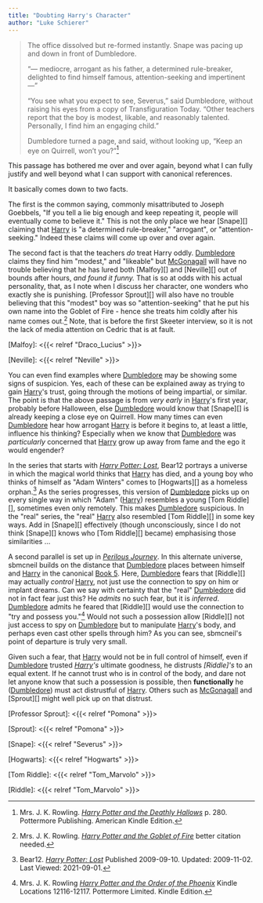 ```yaml
---
title: "Doubting Harry's Character"
author: "Luke Schierer"
---
```


> The office dissolved but re-formed instantly. Snape was pacing up and down in
> front of Dumbledore. 
> 
> “— mediocre, arrogant as his father, a determined rule-breaker, delighted to
> find himself famous, attention-seeking and impertinent —” 
> 
> “You see what you expect to see, Severus,” said Dumbledore, without raising
> his eyes from a copy of Transfiguration Today. “Other teachers report that the
> boy is modest, likable, and reasonably talented. Personally, I find him an
> engaging child.” 
> 
> Dumbledore turned a page, and said, without looking up, “Keep an eye on
> Quirrell, won’t you?”[^20210901-1]

This passage has bothered me over and over again, beyond what I can fully
justify and well beyond what I can support with canonical references.  

It basically comes down to two facts.  

The first is the common saying, commonly misattributed to Joseph Goebbels, "If
you tell a lie big enough and keep repeating it, people will eventually come to
believe it."  This is not the only place we hear [Snape][] claiming that
[Harry][] is "a determined rule-breaker," "arrogant", or "attention-seeking."
Indeed these claims will come up over and over again.  

The second fact is that the teachers *do* treat Harry oddly.  [Dumbledore][]
claims they find him "modest," and "likeable" but [McGonagall][] will have no
trouble believing that he has lured both [Malfoy][] and [Neville][] out of
bounds after hours, *and found it funny.*  That is so at odds with his actual
personality, that, as I note when I discuss her character, one wonders who
exactly she is punishing.  [Professor Sprout][] will also have no trouble
believing that this "modest" boy was so "attention-seeking" that he put his own
name into the Goblet of Fire - hence she treats him coldly after his name comes
out.[^20210901-2]  Note, that is before the first Skeeter interview, so it is
not the lack of media attention on Cedric that is at fault. 

[Malfoy]: <{{< relref "Draco_Lucius" >}}>

[Neville]: <{{< relref "Neville" >}}>

You can even find examples where [Dumbledore][] may be showing some signs of
suspicion. Yes, each of these can be explained away as trying to gain
[Harry][]'s trust, going through the motions of being impartial, or similar.
The point is that the above passage is from *very early* in [Harry][]'s first
year, probably before Halloween, else [Dumbledore][] would know that [Snape][]
is already keeping a close eye on Quirrell.  How many times can even
[Dumbledore][] hear how arrogant [Harry][] is before it begins to, at least a
little, influence his thinking?  Especially when we know that [Dumbledore][]
was *particularly* concerned that [Harry][] grow up away from fame and the ego
it would engender?  

In the series that starts with _[Harry Potter: Lost][B12HPL1]_, Bear12 portrays
a universe in which the magical world thinks that [Harry][] has died, and a
young boy who thinks of himself as "Adam Winters" comes to [Hogwarts][] as a
homeless orphan.[^20210901-3]  As the series progresses, this version of
[Dumbledore][] picks up on every single way in which "Adam" \([Harry][]\)
resembles a young [Tom Riddle][], sometimes even only remotely.  This makes
[Dumbledore][] suspicious.  In the "real" series, the "real" [Harry][] also
resembled [Tom Riddle][] in some key ways.  Add in [Snape][] effectively
(though unconsciously, since I do not think [Snape][] knows who [Tom Riddle][]
became) emphasising those similarities … 

A second parallel is set up in _[Perilous Journey][]_.  In this alternate
universe, sbmcneil builds on the distance that [Dumbledore][] places between
himself and [Harry][] in the canonical [Book 5][].  Here, [Dumbledore][] fears
that [Riddle][] may actually *control* [Harry][], not just use the connection
to spy on him or implant dreams.  Can we say with certainty that the "real"
[Dumbledore][] did not in fact fear just this?  He *admits* no such fear, but
it is *inferred*.  [Dumbledore][] admits he feared that [Riddle][] would use the
connection to "try and possess you."[^221109-1]  Would not such a possession
allow [Riddle][] not just access to spy on [Dumbledore][] but to manipulate
[Harry][]'s body, and perhaps even cast other spells through him?  As you can
see, sbmcneil's point of departure is truly very small.  

Given such a fear, that [Harry][] would not be in full control of himself, even
if [Dumbledore][] trusted *[Harry][]'s* ultimate goodness, he distrusts
*[Riddle]'s* to an equal extent.  If he cannot trust who is in control of the
body, and dare not let anyone know that such a possession is possible, then
**functionally** he ([Dumbledore][]) must act distrustful of [Harry][].  Others
such as [McGonagall][] and [Sprout][] might well pick up on that distrust.

[^221109-1]: Mrs. J. K. Rowling
    _[Harry Potter and the Order of the Phoenix](https://www.librarything.com/work/115/book/225886709)_
    Kindle Locations 12116-12117. Pottermore Limited. Kindle Edition. 

[Book 5]: https://www.librarything.com/work/115/book/225886709

[Perilous Journey]: https://www.fanfiction.net/s/8281675

[Dumbledore]: <../../../dumbledore/albus_percival_wulfric_brian>

[McGonagall]: <../../../../mcgonagall/minerva>

[Professor Sprout]: <{{< relref "Pomona" >}}>

[Sprout]: <{{< relref "Pomona" >}}>

[Snape]: <{{< relref "Severus" >}}>

[Hogwarts]: <{{< relref "Hogwarts" >}}>

[Tom Riddle]: <{{< relref "Tom_Marvolo" >}}>

[Riddle]: <{{< relref "Tom_Marvolo" >}}>

[^20210901-1]: Mrs. J. K. Rowling. 
    _[Harry Potter and the Deathly Hallows](https://www.goodreads.com/book/show/136251.Harry_Potter_and_the_Deathly_Hallows)_
    p. 280. Pottermore Publishing. American Kindle Edition. 

[^20210901-2]: Mrs. J. K. Rowling. 
    _[Harry Potter and the Goblet of Fire](https://www.goodreads.com/book/show/6.Harry_Potter_and_the_Goblet_of_Fire)_
    better citation needed. 

[^20210901-3]: Bear12. _[Harry Potter: Lost][B12HPL2]_
    Published 2009-09-10. Updated: 2009-11-02. Last Viewed: 2021-09-01. 

[B12HPL1]: https://www.fanfiction.net/s/5366780

[B12HPL2]: https://www.fanfiction.net/s/5366780

[Culture]: <../../../../../culture>

[ICW]: <../../../../../culture>

[History]: <../../../../../history>

[horcruxes]: <../../../../../magic/dark/horcruxes/>

[Horcruxes]: <../../../../../magic/dark/horcruxes/>

[Lupin]: <../../../../lupin/remus_john>

[Kingsley]: <../../../../shacklebolt/kingsley/>

[Moody]: <../../../../people/moody/>

[TMR1]: <../../../../riddle/tom_marvolo>

[Harry]: <../../../../potter/harry_james>

[Hermione]: <../../../../granger/hermione_jean>

[Ron]: <../../../../weasley/ronald_bilius>

[Bill]: <../../../../weasley/william_arthur>
